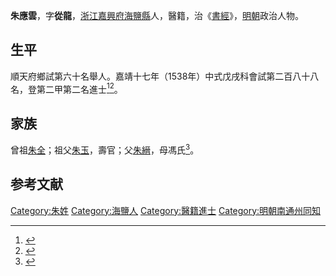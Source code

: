 {{明清人物信息框
| 姓名 = 朱應雲
| 原名 =
| 圖片名稱= 
| 圖片大小 =
| 圖片說明 = 
| 最高職務 =
| 國家 = 大明 
| 爵位 =
| 籍貫 = [[浙江|浙江]][[嘉興府|嘉興府]][[海鹽縣|海鹽縣]]
| 族裔 = 
| 字號 = 
| 諡號 =
| 出生日期 = 正月十八日
| 出生地點 = 
| 逝世日期 = 卒年不詳 
| 逝世地點 =
| 墓葬 =
| 配偶 = 孫氏
| 親屬 = 曾祖[[朱全|朱全]]，祖[[朱玉|朱玉]]，父[[朱縉|朱縉]]，母馮氏
| 出身 =
* 嘉靖十七年戊戌科進士出身
| 經歷 =
| 著作 = 
}}
'''朱應雲'''{{BD|1493年||？年||}}，字'''從龍'''，[[浙江|浙江]][[嘉興府|嘉興府]][[海鹽縣|海鹽縣]]人，醫籍，治《[[書經|書經]]》，[[明朝|明朝]]政治人物。

== 生平 ==
順天府鄉試第六十名舉人。嘉靖十七年（1538年）中式戊戌科會試第二百八十八名，登第二甲第二名進士<ref>{{Cite book|title=《皇明贡举考》卷五|author=[[张朝瑞|张朝瑞]]|publisher=《续修四库全书》史部第828册|year=|isbn=|location=|pages=}}</ref><ref>{{Cite book|title=贡举志五种 上|author=鲁小俊，江俊伟著|publisher=武汉大学出版社|year=2009|isbn=978-7-307-07043-1|location=武汉|pages=}}</ref>。

== 家族 ==
曾祖[[朱全|朱全]]；祖父[[朱玉|朱玉]]，壽官；父[[朱縉|朱縉]]，母馮氏<ref>{{Cite book|title=天一阁藏明代科举录选刊 登科录 点校本|author=龚延明主编|publisher=宁波出版社|year=2016|isbn=978-7-5526-2320-8|location=宁波|pages=|quote=《天一閣藏明代科舉錄選刊.登科錄》之《嘉靖十七年戊戌科進士登科錄》}}</ref>。

==参考文献==
{{reflist}}

{{嘉靖十七年戊戌科殿試金榜}}

{{Authority control}}
{{DEFAULTSORT:}}
[[Category:朱姓|Category:朱姓]]
[[Category:海鹽人|Category:海鹽人]]
[[Category:醫籍進士|Category:醫籍進士]]
[[Category:明朝南通州同知|Category:明朝南通州同知]]